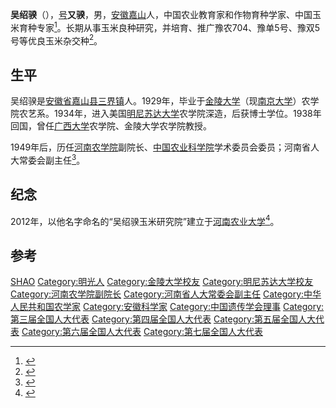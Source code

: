 {{Infobox person
| 姓名     = 吴绍骙
| 号      = 又骙
| 图像     = 吴绍骙.png
| 图像说明 = 1963年《[[人民画报|人民画报]]》刊载的吴绍騤照片
| 出生日期 = 1905年2月12日
| 出生地   = {{QING}}[[安徽省|安徽省]][[嘉山县|嘉山县]][[三界镇_(明光市)|三界镇]]
| 死亡日期 = {{Death date and age|1998|3|30|1905|2|12}}
| 死亡地   = 
| 国籍       = {{PRC}}
| 籍贯       = 
| 别名     = 
| 知名于   = 
| 职业     = 农业教育家和作物育种学家
| 母校 = [[金陵大学|金陵大学]]农学院
}}
'''吴绍骙'''（{{bd|1905年|2月12日|1998年|3月30日|catIdx=W吳}}），[[号|号]]'''又骙'''，男，[[安徽|安徽]][[嘉山县|嘉山]]人，中国农业教育家和作物育种学家、中国玉米育种专家<ref>{{cite news|title=吴绍骙：中国杂交玉米之父|url=http://hn.ifeng.com/hnzhuanti/hedamingren/hedalinghun/detail_2012_09/17/341359_0.shtml|accessdate=2014-03-15|newspaper=凤凰网|archive-date=2014-08-11|archive-url=https://web.archive.org/web/20140811083950/http://hn.ifeng.com/hnzhuanti/hedamingren/hedalinghun/detail_2012_09/17/341359_0.shtml|dead-url=no}}</ref>。长期从事玉米良种研究，并培育、推广豫农704、豫单5号、豫双5号等优良玉米杂交种<ref>{{cite news|title=好的秩序是种企做强做大的基石|url=http://szb.farmer.com.cn/nmrb/html/2011-07/18/nw.D110000nmrb_20110718_1-07.htm?div=-1|accessdate=2014-03-15|newspaper=农民日报|archive-url=https://web.archive.org/web/20140315172459/http://szb.farmer.com.cn/nmrb/html/2011-07/18/nw.D110000nmrb_20110718_1-07.htm?div=-1|archive-date=2014-03-15|dead-url=yes}}</ref>。

== 生平 ==
吴绍骙是[[安徽省|安徽省]][[嘉山县|嘉山县]][[三界镇_(明光市)|三界镇]]人。1929年，毕业于[[金陵大学|金陵大学]]（现[[南京大学|南京大学]]）农学院农艺系。1934年，进入美国[[明尼苏达大学|明尼苏达大学]]农学院深造，后获博士学位。1938年回国，曾任[[广西大学|广西大学]]农学院、金陵大学农学院教授。

1949年后，历任[[河南农学院|河南农学院]]副院长、[[中国农业科学院|中国农业科学院]]学术委员会委员；河南省人大常委会副主任<ref>{{cite news|title=中国玉米育种奠基人之一――吴绍?|url=http://www.gmw.cn/content/2005-08/12/content_285448.htm|accessdate=2014-03-15|newspaper=光明网|archive-date=2015-09-24|archive-url=https://web.archive.org/web/20150924043612/http://www.gmw.cn/content/2005-08/12/content_285448.htm|dead-url=no}}</ref>。

== 纪念 ==
2012年，以他名字命名的“吴绍骙玉米研究院”建立于[[河南农业大学|河南农业大学]]<ref>{{cite news|title=河南农大吴绍骙玉米研究院成立|url=http://tech.hexun.com/2012-05-09/141222472.html|accessdate=2014-03-15|newspaper=和讯网|archive-date=2014-03-15|archive-url=https://web.archive.org/web/20140315184815/http://tech.hexun.com/2012-05-09/141222472.html|dead-url=no}}</ref>。

== 参考 ==
{{reflist}}

{{Navboxes
| title  = 吴绍骙在[[中国遗传学会|中国遗传学会]]的职务
| list1  =
{{中国遗传学会第一届理事会}}
}}

{{Authority control}}
{{DEFAULTSORT:Wu}}
[[Category:吴姓|SHAO]]
[[Category:明光人|Category:明光人]]
[[Category:金陵大学校友|Category:金陵大学校友]]
[[Category:明尼苏达大学校友|Category:明尼苏达大学校友]]
[[Category:河南农学院副院长|Category:河南农学院副院长]]
[[Category:河南省人大常委会副主任|Category:河南省人大常委会副主任]]
[[Category:中华人民共和国农学家|Category:中华人民共和国农学家]]
[[Category:安徽科学家|Category:安徽科学家]]
[[Category:中国遗传学会理事|Category:中国遗传学会理事]]
[[Category:第三届全国人大代表|Category:第三届全国人大代表]]
[[Category:第四届全国人大代表|Category:第四届全国人大代表]]
[[Category:第五届全国人大代表|Category:第五届全国人大代表]]
[[Category:第六届全国人大代表|Category:第六届全国人大代表]]
[[Category:第七届全国人大代表|Category:第七届全国人大代表]]